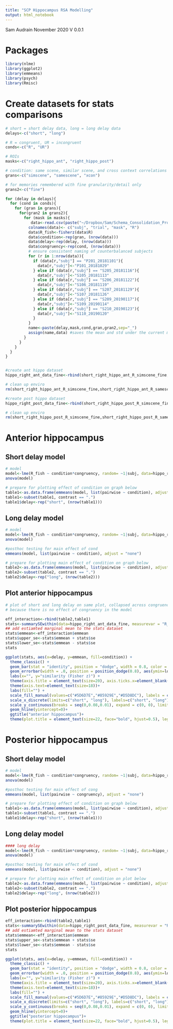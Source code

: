 ```yaml
---
title: "SCP Hippocampus RSA Modelling"
output: html_notebook
---
```


Sam Audrain November 2020 
V 0.0.1

# Packages
```r
library(nlme)
library(ggplot2)
library(emmeans)
library(psych)
library(Rmisc)

```


# Create datasets for stats comparisons
```r

# short = short delay data, long = long delay data
delays<-c("short", "long")

# R = congruent, UR = incongruent
conds<-c("R", "UR")

# ROIs
masks<-c("right_hippo_ant", "right_hippo_post")

# condition: same scene, similar scene, and cross context correlations
grans<-c("simscene", "samescene", "xcon")

# for memories remembered with fine granularity/detail only
grans2<-c("fine")

for (delay in delays){
  for (cond in conds){
    for (gran in grans){
      for(gran2 in grans2){
        for (mask in masks){
           data<-read.csv(paste("~/Dropbox/Sam/Schema_Consolidation_Project/R_SCP/SCP_StatsModels_GitHub/RSA_output/",cond,"_corrs_",gran,"_fine_",delay,"_",mask,".csv",sep=""),header = FALSE, sep=" ",stringsAsFactors = FALSE)
          colnames(data)<- c("subj", "trial", "mask", "R")
          data$R_fish<-fisherz(data$R)
          data$condition<-rep(gran, (nrow(data)))
          data$delay<-rep(delay, (nrow(data)))
          data$congruency<-rep(cond, (nrow(data)))
          # ensure consistent naming of counterbalanced subjects
          for (r in 1:nrow(data)){
            if (data[r,"subj"] == "P201_20181101"){
              data[r,"subj"]<-"P101_20181029"
            } else if (data[r,"subj"] == "S205_20181116"){
              data[r,"subj"]<-"S105_20181113"
            } else if (data[r,"subj"] == "S206_20181122"){
              data[r,"subj"]<-"S106_20181119"
            } else if (data[r,"subj"] == "S207_20181129"){
              data[r,"subj"]<-"S107_20181126"
            } else if (data[r,"subj"] == "S209_20190117"){
              data[r,"subj"]<-"S109_20190114"
            } else if (data[r,"subj"] == "S210_20190123"){
              data[r,"subj"]<-"S110_20190120"
            }
          }
          name<-paste(delay,mask,cond,gran,gran2,sep="_")
          assign(name,data) #saves the mean and std under the current masks name
        }
      }
    }
  }
}


#create ant hippo dataset 
hippo_right_ant_data_fine<-rbind(short_right_hippo_ant_R_simscene_fine,short_right_hippo_ant_R_samescene_fine,short_right_hippo_ant_R_xcon_fine, short_right_hippo_ant_UR_simscene_fine,short_right_hippo_ant_UR_samescene_fine,short_right_hippo_ant_UR_xcon_fine,long_right_hippo_ant_R_simscene_fine,long_right_hippo_ant_R_samescene_fine,long_right_hippo_ant_R_xcon_fine, long_right_hippo_ant_UR_simscene_fine,long_right_hippo_ant_UR_samescene_fine,long_right_hippo_ant_UR_xcon_fine)

# clean up enviro
rm(short_right_hippo_ant_R_simscene_fine,short_right_hippo_ant_R_samescene_fine,short_right_hippo_ant_R_xcon_fine, short_right_hippo_ant_UR_simscene_fine,short_right_hippo_ant_UR_samescene_fine,short_right_hippo_ant_UR_xcon_fine,long_right_hippo_ant_R_simscene_fine,long_right_hippo_ant_R_samescene_fine,long_right_hippo_ant_R_xcon_fine, long_right_hippo_ant_UR_simscene_fine,long_right_hippo_ant_UR_samescene_fine,long_right_hippo_ant_UR_xcon_fine)

#create post hippo dataset
hippo_right_post_data_fine<-rbind(short_right_hippo_post_R_simscene_fine,short_right_hippo_post_R_samescene_fine,short_right_hippo_post_R_xcon_fine, short_right_hippo_post_UR_simscene_fine,short_right_hippo_post_UR_samescene_fine,short_right_hippo_post_UR_xcon_fine,long_right_hippo_post_R_simscene_fine,long_right_hippo_post_R_samescene_fine,long_right_hippo_post_R_xcon_fine, long_right_hippo_post_UR_simscene_fine,long_right_hippo_post_UR_samescene_fine,long_right_hippo_post_UR_xcon_fine)

# clean up enviro
rm(short_right_hippo_post_R_simscene_fine,short_right_hippo_post_R_samescene_fine,short_right_hippo_post_R_xcon_fine, short_right_hippo_post_UR_simscene_fine,short_right_hippo_post_UR_samescene_fine,short_right_hippo_post_UR_xcon_fine,long_right_hippo_post_R_simscene_fine,long_right_hippo_post_R_samescene_fine,long_right_hippo_post_R_xcon_fine, long_right_hippo_post_UR_simscene_fine,long_right_hippo_post_UR_samescene_fine,long_right_hippo_post_UR_xcon_fine)

```

# Anterior hippocampus

## Short delay model
```r
# model
model<-lme(R_fish ~ condition*congruency, random= ~1|subj, data=hippo_right_ant_data_fine, na.action=na.omit, subset=delay=="short")
anova(model)

# prepare for plotting effect of condition on graph below
table1<-as.data.frame(emmeans(model, list(pairwise ~ condition), adjust = "none"))
table1<-subset(table1, contrast == ".")
table1$delay<-rep("short", (nrow(table1)))

```

## Long delay model 
```r
# model
model<-lme(R_fish ~ condition*congruency, random= ~1|subj, data=hippo_right_ant_data_fine, na.action=na.omit, subset=delay=="long")
anova(model)

#posthoc testing for main effect of cond
emmeans(model, list(pairwise ~ condition), adjust = "none") 

# prepare for plotting main effect of condition on graph below
table2<-as.data.frame(emmeans(model, list(pairwise ~ condition), adjust = "none"))
table2<-subset(table2, contrast == ".")
table2$delay<-rep("long", (nrow(table2)))
```

## Plot anterior hippocampus
```r
# plot of short and long delay on same plot, collapsed across congruency
# because there is no effect of congruency in the model 

eff_interaction<-rbind(table2,table1)
stats<-summarySEwithin(data=hippo_right_ant_data_fine, measurevar = "R_fish", withinvars = c("delay","condition"), idvar = "subj", na.rm=TRUE)
## add estiamted marginal mean to the stats dataset
stats$emmean<-eff_interaction$emmean
stats$upper_se<-stats$emmean + stats$se
stats$lower_se<-stats$emmean - stats$se
stats

ggplot(stats, aes(x=delay, y=emmean, fill=condition)) +
  theme_classic() +
  geom_bar(stat = "identity", position = "dodge", width = 0.8, color = "black") +
  geom_errorbar(width = .0, position = position_dodge(0.8), aes(ymin=lower_se, ymax=upper_se))+
  labs(x="", y="similarity (Fisher z)") +
  theme(axis.title = element_text(size=20), axis.ticks.x=element_blank()) +
  theme(axis.text=element_text(size=18))+
  labs(fill="") +
  scale_fill_manual(values=c("#5D6D7E","#85929E","#D5D8DC"), labels = c("same scene", "similar scene", "other context"))+
  scale_x_discrete(limits=c("short", "long"), labels=c("short", "long"))+
  scale_y_continuous(breaks = seq(0,0.08,0.01), expand = c(0, 0), limits = c(0,0.05))+
  geom_hline(yintercept=0)+
  ggtitle("anterior hippocampus")+
  theme(plot.title = element_text(size=22, face="bold", hjust=0.5), legend.text=element_text(size=16), legend.position = "bottom")

```

# Posterior hippocampus

## Short delay model
```r
# model
model<-lme(R_fish ~ condition*congruency, random= ~1|subj, data=hippo_right_post_data_fine, na.action=na.omit, subset=delay=="short")
anova(model)

#posthoc testing for main effect of cong
emmeans(model, list(pairwise ~ congruency), adjust = "none") 

# prepare for plotting effect of condition on graph below
table1<-as.data.frame(emmeans(model, list(pairwise ~ condition), adjust = "none"))
table1<-subset(table1, contrast == ".")
table1$delay<-rep("short", (nrow(table1)))

```

## Long delay model
```r
#### long delay 
model<-lme(R_fish ~ condition*congruency, random= ~1|subj, data=hippo_right_post_data_fine, na.action=na.omit, subset=delay=="long")
anova(model)

#posthoc testing for main effect of cond
emmeans(model, list(pairwise ~ condition), adjust = "none") 

# prepare for plotting main effect of condition on plot below
table2<-as.data.frame(emmeans(model, list(pairwise ~ condition), adjust = "none"))
table2<-subset(table2, contrast == ".")
table2$delay<-rep("long", (nrow(table2)))
```

## Plot posterior hippocampus
```r

eff_interaction<-rbind(table2,table1)
stats<-summarySEwithin(data=hippo_right_post_data_fine, measurevar = "R_fish", withinvars = c("delay","condition"), idvar = "subj", na.rm=TRUE)
## add estiamted marginal mean to the stats dataset
stats$emmean<-eff_interaction$emmean
stats$upper_se<-stats$emmean + stats$se
stats$lower_se<-stats$emmean - stats$se
stats

ggplot(stats, aes(x=delay, y=emmean, fill=condition)) +
  theme_classic() +
  geom_bar(stat = "identity", position = "dodge", width = 0.8, color = "black") +
  geom_errorbar(width = .0, position = position_dodge(0.8), aes(ymin=lower_se, ymax=upper_se))+
  labs(x="", y="similarity (Fisher z)") +
  theme(axis.title = element_text(size=20), axis.ticks.x=element_blank()) +
  theme(axis.text=element_text(size=18))+
  labs(fill="") +
  scale_fill_manual(values=c("#5D6D7E","#85929E","#D5D8DC"), labels = c("same scene", "similar scene", "other context"))+
  scale_x_discrete(limits=c("short", "long"), labels=c("short", "long"))+
  scale_y_continuous(breaks = seq(0,0.08,0.01), expand = c(0, 0), limits = c(0,0.05))+
  geom_hline(yintercept=0)+
  ggtitle("posterior hippocampus")+
  theme(plot.title = element_text(size=22, face="bold", hjust=0.5), legend.text=element_text(size=16), legend.position = "bottom")

```




